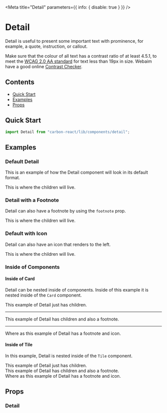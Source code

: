 
<Meta title="Detail" parameters={{ info: { disable: true } }} />

# Detail

Detail is useful to present some important text with prominence, for example, a quote, instruction, or callout.

Make sure that the colour of all text has a contrast ratio of at least 4.5.1,
to meet the [WCAG 2.0 AA standard](https://www.w3.org/TR/UNDERSTANDING-WCAG20/visual-audio-contrast-contrast.html "WCAG 2.0 AA standard")
for text less than 19px in size. Webaim have a good online [Contrast Checker](http://webaim.org/resources/contrastchecker/ "Contrast Checker").

## Contents

- [Quick Start](#quick-start)
- [Examples](#examples)
- [Props](#props)

## Quick Start

```javascript
import Detail from "carbon-react/lib/components/detail";
```

## Examples

### Default Detail

This is an example of how the Detail component will look in its default format.

<Preview>
  <Story name="default">
    <Detail>This is where the children will live.</Detail>
  </Story>
</Preview>

### Detail with a Footnote

Detail can also have a footnote by using the `footnote` prop.

<Preview>
  <Story name="with Footnote">
    <Detail footnote="This is a footnote.">
      This is where the children will live.
    </Detail>
  </Story>
</Preview>

### Default with Icon

Detail can also have an icon that renders to the left.

<Preview>
  <Story name="with icon">
    <Detail icon="bin" footnote="This is a footnote">
      This is where the children will live.
    </Detail>
  </Story>
</Preview>

### Inside of Components

#### Inside of Card

Detail can be nested inside of components. Inside of this example it is nested inside of the `Card` component.

<Preview>
  <Story name="inside of card">
    <Card width="300px">
      <div style={{ paddingTop: "16px" }}>
        <Detail>This example of Detail just has children.</Detail>
      </div>
      <Hr />
      <div style={{ paddingTop: "8px" }}>
        <Detail footnote="This is a footnote">
          This example of Detail has children and also a footnote.
        </Detail>
      </div>
      <Hr />
      <div style={{ paddingBottom: "16px" }}>
        <Detail icon="settings" footnote="This is a footnote">
          Where as this example of Detail has a footnote and icon.
        </Detail>
      </div>
    </Card>
  </Story>
</Preview>

#### Inside of Tile

In this example, Detail is nested inside of the `Tile` component.

<Preview>
  <Story name="inside of tile">
    <Tile width="60%">
      <div style={{ paddingTop: "16px" }}>
        <Detail>This example of Detail just has children.</Detail>
      </div>
      <div style={{ paddingTop: "8px" }}>
        <Detail footnote="This is a footnote">
          This example of Detail has children and also a footnote.
        </Detail>
      </div>
      <div style={{ paddingBottom: "16px" }}>
        <Detail icon="settings" footnote="This is a footnote">
          Where as this example of Detail has a footnote and icon.
        </Detail>
      </div>
    </Tile>
  </Story>
</Preview>

## Props

### Detail

<StyledSystemProps of={Detail} noHeader margin />
